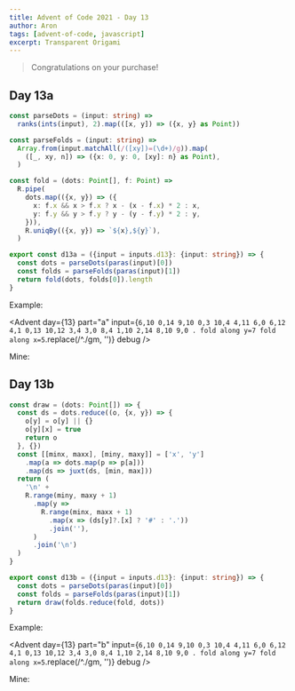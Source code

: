 ```yaml
---
title: Advent of Code 2021 - Day 13
author: Aron
tags: [advent-of-code, javascript]
excerpt: Transparent Origami
---
```


> Congratulations on your purchase!

## Day 13a

```typescript
const parseDots = (input: string) =>
  ranks(ints(input), 2).map(([x, y]) => ({x, y} as Point))

const parseFolds = (input: string) =>
  Array.from(input.matchAll(/([xy])=(\d+)/g)).map(
    ([_, xy, n]) => ({x: 0, y: 0, [xy]: n} as Point),
  )

const fold = (dots: Point[], f: Point) =>
  R.pipe(
    dots.map(({x, y}) => ({
      x: f.x && x > f.x ? x - (x - f.x) * 2 : x,
      y: f.y && y > f.y ? y - (y - f.y) * 2 : y,
    })),
    R.uniqBy(({x, y}) => `${x},${y}`),
  )

export const d13a = ({input = inputs.d13}: {input: string}) => {
  const dots = parseDots(paras(input)[0])
  const folds = parseFolds(paras(input)[1])
  return fold(dots, folds[0]).length
}
```

Example:

<Advent day={13} part="a" input={`
6,10
0,14
9,10
0,3
10,4
4,11
6,0
6,12
4,1
0,13
10,12
3,4
3,0
8,4
1,10
2,14
8,10
9,0
.
fold along y=7
fold along x=5
`.replace(/^\./gm, '')} debug />

Mine:

<Advent day={13} part="a" debug />

## Day 13b

```typescript
const draw = (dots: Point[]) => {
  const ds = dots.reduce((o, {x, y}) => {
    o[y] = o[y] || {}
    o[y][x] = true
    return o
  }, {})
  const [[minx, maxx], [miny, maxy]] = ['x', 'y']
    .map(a => dots.map(p => p[a]))
    .map(ds => juxt(ds, [min, max]))
  return (
    '\n' +
    R.range(miny, maxy + 1)
      .map(y =>
        R.range(minx, maxx + 1)
          .map(x => (ds[y]?.[x] ? '#' : '.'))
          .join(''),
      )
      .join('\n')
  )
}

export const d13b = ({input = inputs.d13}: {input: string}) => {
  const dots = parseDots(paras(input)[0])
  const folds = parseFolds(paras(input)[1])
  return draw(folds.reduce(fold, dots))
}
```

Example:

<Advent day={13} part="b" input={`
6,10
0,14
9,10
0,3
10,4
4,11
6,0
6,12
4,1
0,13
10,12
3,4
3,0
8,4
1,10
2,14
8,10
9,0
.
fold along y=7
fold along x=5
`.replace(/^\./gm, '')} debug />

Mine:

<Advent day={13} part="b" debug />
